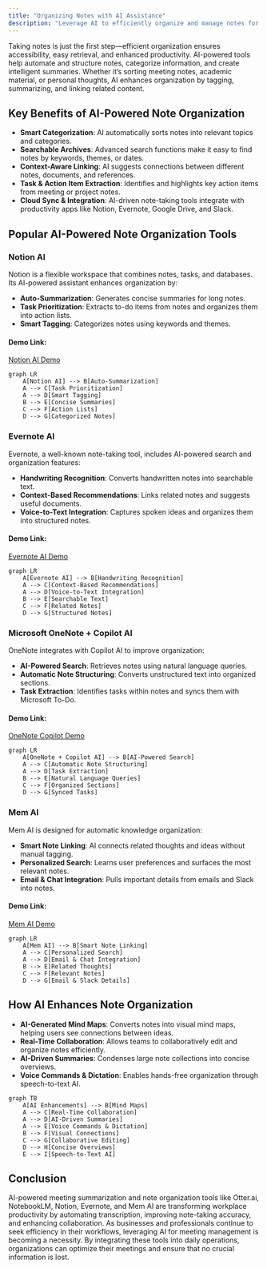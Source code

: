 ```yaml
---
title: "Organizing Notes with AI Assistance"
description: "Leverage AI to efficiently organize and manage notes for quick reference and improved productivity."
---
```



Taking notes is just the first step—efficient organization ensures accessibility, easy retrieval, and enhanced productivity. AI-powered tools help automate and structure notes, categorize information, and create intelligent summaries. Whether it’s sorting meeting notes, academic material, or personal thoughts, AI enhances organization by tagging, summarizing, and linking related content.

## Key Benefits of AI-Powered Note Organization

- **Smart Categorization**: AI automatically sorts notes into relevant topics and categories.
- **Searchable Archives**: Advanced search functions make it easy to find notes by keywords, themes, or dates.
- **Context-Aware Linking**: AI suggests connections between different notes, documents, and references.
- **Task & Action Item Extraction**: Identifies and highlights key action items from meeting or project notes.
- **Cloud Sync & Integration**: AI-driven note-taking tools integrate with productivity apps like Notion, Evernote, Google Drive, and Slack.

## Popular AI-Powered Note Organization Tools

### Notion AI

Notion is a flexible workspace that combines notes, tasks, and databases. Its AI-powered assistant enhances organization by:

- **Auto-Summarization**: Generates concise summaries for long notes.
- **Task Prioritization**: Extracts to-do items from notes and organizes them into action lists.
- **Smart Tagging**: Categorizes notes using keywords and themes.

#### Demo Link:
[Notion AI Demo](https://www.notion.so)

```mermaid
graph LR
    A[Notion AI] --> B[Auto-Summarization]
    A --> C[Task Prioritization]
    A --> D[Smart Tagging]
    B --> E[Concise Summaries]
    C --> F[Action Lists]
    D --> G[Categorized Notes]
```

### Evernote AI

Evernote, a well-known note-taking tool, includes AI-powered search and organization features:

- **Handwriting Recognition**: Converts handwritten notes into searchable text.
- **Context-Based Recommendations**: Links related notes and suggests useful documents.
- **Voice-to-Text Integration**: Captures spoken ideas and organizes them into structured notes.

#### Demo Link:
[Evernote AI Demo](https://www.evernote.com)

```mermaid
graph LR
    A[Evernote AI] --> B[Handwriting Recognition]
    A --> C[Context-Based Recommendations]
    A --> D[Voice-to-Text Integration]
    B --> E[Searchable Text]
    C --> F[Related Notes]
    D --> G[Structured Notes]
```

### Microsoft OneNote + Copilot AI

OneNote integrates with Copilot AI to improve organization:

- **AI-Powered Search**: Retrieves notes using natural language queries.
- **Automatic Note Structuring**: Converts unstructured text into organized sections.
- **Task Extraction**: Identifies tasks within notes and syncs them with Microsoft To-Do.

#### Demo Link:
[OneNote Copilot Demo](https://www.microsoft.com/en-us/microsoft-365/onenote)

```mermaid
graph LR
    A[OneNote + Copilot AI] --> B[AI-Powered Search]
    A --> C[Automatic Note Structuring]
    A --> D[Task Extraction]
    B --> E[Natural Language Queries]
    C --> F[Organized Sections]
    D --> G[Synced Tasks]
```

### Mem AI

Mem AI is designed for automatic knowledge organization:

- **Smart Note Linking**: AI connects related thoughts and ideas without manual tagging.
- **Personalized Search**: Learns user preferences and surfaces the most relevant notes.
- **Email & Chat Integration**: Pulls important details from emails and Slack into notes.

#### Demo Link:
[Mem AI Demo](https://www.mem.ai)

```mermaid
graph LR
    A[Mem AI] --> B[Smart Note Linking]
    A --> C[Personalized Search]
    A --> D[Email & Chat Integration]
    B --> E[Related Thoughts]
    C --> F[Relevant Notes]
    D --> G[Email & Slack Details]
```

## How AI Enhances Note Organization

- **AI-Generated Mind Maps**: Converts notes into visual mind maps, helping users see connections between ideas.
- **Real-Time Collaboration**: Allows teams to collaboratively edit and organize notes efficiently.
- **AI-Driven Summaries**: Condenses large note collections into concise overviews.
- **Voice Commands & Dictation**: Enables hands-free organization through speech-to-text AI.

```mermaid
graph TB
    A[AI Enhancements] --> B[Mind Maps]
    A --> C[Real-Time Collaboration]
    A --> D[AI-Driven Summaries]
    A --> E[Voice Commands & Dictation]
    B --> F[Visual Connections]
    C --> G[Collaborative Editing]
    D --> H[Concise Overviews]
    E --> I[Speech-to-Text AI]
```

## Conclusion

AI-powered meeting summarization and note organization tools like Otter.ai, NotebookLM, Notion, Evernote, and Mem AI are transforming workplace productivity by automating transcription, improving note-taking accuracy, and enhancing collaboration. As businesses and professionals continue to seek efficiency in their workflows, leveraging AI for meeting management is becoming a necessity. By integrating these tools into daily operations, organizations can optimize their meetings and ensure that no crucial information is lost.

